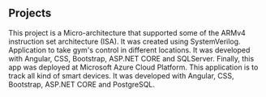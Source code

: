 ## Projects

<ProjectCard title="ARMv4 Processor" link="https://github.com/" bg="linear-gradient(to right, #D4145A 0%, #FBB03B 100%)">
This project is a Micro-architecture that
supported some of the ARMv4 instruction set architecture (ISA).
It was created using SystemVerilog.
</ProjectCard>


<ProjectCard title="Gym TEC" link="https://github.com/" bg="linear-gradient(90deg, rgba(2,0,36,1) 0%, rgba(190,40,186,1) 25%, rgba(9,75,121,1) 80%)">
Application to take gym's control in different locations. It
was developed with Angular, CSS, Bootstrap, ASP.NET CORE and SQLServer. 
Finally, this app was deployed at Microsoft Azure Cloud Platform.
</ProjectCard>


<ProjectCard title="Smart Home TEC" link="https://github.com/" bg="linear-gradient(90deg, rgba(2,0,36,1) 0%, rgba(47,141,138,1) 25%, rgba(88,70,153,1) 57%, rgba(110,33,161,1) 74%, rgba(172,44,126,1) 98%)">
This application is to track all kind of smart devices. It was
developed with Angular, CSS, Bootstrap, ASP.NET CORE and PostgreSQL.
</ProjectCard>
